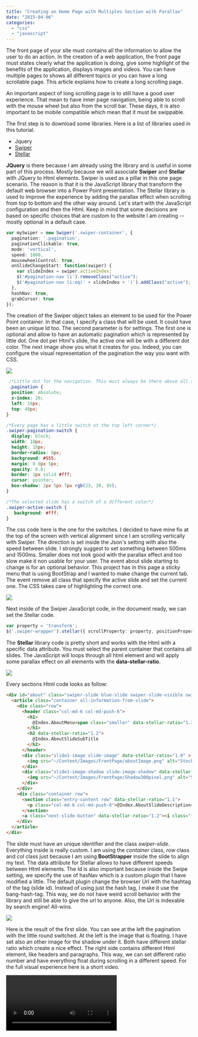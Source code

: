 ```yaml
---
title: "Creating an Home Page with Multiples Section with Parallax"
date: "2015-04-06"
categories: 
  - "css"
  - "javascript"
---
```


The front page of your site must contains all the information to allow the user to do an action. In the creation of a web application, the front page must states clearly what the application is doing, give some highlight of the benefits of the application, displays images and videos. You can have multiple pages to shows all different topics or you can have a long scrollable page. This article explains how to create a long scrolling page.

An important aspect of long scrolling page is to still have a good user experience. That mean to have inner page navigation, being able to scroll with the mouse wheel but also from the scroll bar. These days, it is also important to be mobile compatible which mean that it must be swippable.

The first step is to download some libraries. Here is a list of libraries used in this tutorial.

- Jquery
- [Swiper](http://www.idangero.us/swiper/)
- [Stellar](http://markdalgleish.com/projects/stellar.js/)

**JQuery** is there because I am already using the library and is useful in some part of this process. Mostly because we will associate **Swiper** and **Stellar** with JQuery to Html elements. Swiper is used as a pillar in this one page scenario. The reason is that it is the JavaScript library that transform the default web browser into a Power Point presentation. The Stellar library is used to improve the experience by adding the parallax effect when scrolling from top to bottom and the other way around. Let's start with the JavaScript configuration and then the Html. Keep in mind that some decisions are based on specific choices that are custom to the website I am creating -- mostly optional in a default case.

```typescript
var mySwiper = new Swiper('.swiper-container', { 
  pagination: '.pagination', 
  paginationClickable: true, 
  mode: 'vertical', 
  speed: 1000, 
  mousewheelControl: true, 
  onSlideChangeStart: function(swiper) { 
    var slideIndex = swiper.activeIndex; 
    $('#pagination-nav li').removeClass("active"); 
    $('#pagination-nav li:eq(' + slideIndex + ')').addClass("active"); 
  }, 
  hashNav: true, 
  grabCursor: true 
}); 
``` 
 The creation of the Swiper object takes an element to be used for the Power Point container. In that case, I specify a class that will be used. It could have been an unique Id too. The second parameter is for settings. The first one is optional and allow to have an automatic pagination which is represented by little dot. One dot per Html's slide, the active one will be with a different dot color. The next image show you what it creates for you. Indeed, you can configure the visual representation of the pagination the way you want with CSS.

![](images/Pagination2.png)


```css
 /*Little dot for the navigation. This must always be there above all slides */ 
 .pagination { 
  position: absolute; 
  z-index: 20; 
  left: 10px; 
  top: 40px; 
}

/*Every page has a little switch at the top left corner*/ 
.swiper-pagination-switch { 
  display: block; 
  width: 18px; 
  height: 18px;
  border-radius: 8px;
  background: #555;
  margin: 0 0px 5px;
  opacity: 0.8;
  border: 1px solid #fff;
  cursor: pointer;
  box-shadow: 2px 5px 7px rgb(23, 38, 95); 
}

/*The selected slide has a switch of a different color*/ 
.swiper-active-switch {
   background: #fff; 
} 
```

The css code here is the one for the switches. I decided to have mine fix at the top of the screen with vertical alignment since I am scrolling vertically with Swiper. The direction is set inside the Json's setting with also the speed between slide. I strongly suggest to set something between 500ms and 1500ms. Smaller does not look good with the parallax effect and too slow make it non usable for your user. The event about slide starting to change is for an optional behavior. This project has in this page a sticky menu that is using BootStrap and I wanted to make change the current tab. The event remove all class that specify the active slide and set the current one. The CSS takes care of highlighting the correct one.

![](images/StickyMenu-400x34.png)

Next inside of the Swiper JavaScript code, in the document ready, we can set the Stellar code. 

```typescript
var property = 'transform'; 
$('.swiper-wrapper').stellar({ scrollProperty: property, positionProperty: property, horizontalScrolling: false }); 
``` 


The **Stellar** library code is pretty short and works with the Html with a specific data attribute. You must select the parent container that contains all slides. The JavaScript will loops through all html element and will apply some parallax effect on all elements with the **data-stellar-ratio**.

![](images/SwiperHtmlSections-400x125.png)

Every sections Html code looks as follow: 

```html  
<div id="about" class="swiper-slide blue-slide swiper-slide-visible swiper-slide-active"> 
  <article class="container all-information-from-slide"> 
    <div class="row"> 
      <header class="col-md-6 col-md-push-6"> 
        <h1>
          @Index.AboutMenu<span class="smaller" data-stellar-ratio="1.3">@UI.WebSiteTitle</span>
        </h1> 
        <h2 data-stellar-ratio="1.2">
          @Index.AboutSlideSubTitle
        </h2> 
      </header> 
      <div class="slide1-image slide-image" data-stellar-ratio="1.9" > 
        <img src="~/Content/Images/FrontPage/aboutImage.png" alt="Stock Virtual Portefolio Screenshot" /> 
      </div> 
      <div class="slide1-image-shadow slide-image-shadow" data-stellar-ratio="1.7"> 
        <img src="~/Content/Images/FrontPage/Shadow300pixel.png" alt="Shadow" /> 
      </div> 
    </div> 
    <div class="container row"> 
      <section class="entry-content row" data-stellar-ratio="1.1"> 
        <p class="col-md-6 col-md-push-6">@Index.AboutSlideDescription</p> 
      </section> 
      <a class="next-slide-button" data-stellar-ratio="1.2"><i class="fa fa-arrow-circle-down fa-5"></i></a>
    </div>
  </article>
</div> 
```  

The slide must have an unique identifier and the class _swiper-slide_. Everything inside is really custom. I am using the _container_ class, _row_ class and _col_ class just because I am using **BootStrapper** inside the slide to align my text. The data attribute for Stellar allows to have different speeds between Html elements. The Id is also important because inside the Swipe setting, we specify the use of hasNav which is a custom plugin that I have modified a little. The default plugin change the browser Url with the hashtag of the tag (slide id). Instead of using just the hash tag, I make it use the bang-hash-tag. This way, we do not have weird scroll behavior with the library and still be able to give the url to anyone. Also, the Url is indexable by search engine! All-wins.

![](images/OneSlide-400x322.png)

Here is the result of the first slide. You can see at the left the pagination with the little round switched. At the left is the image that is floating. I have set also an other image for the shadow under it. Both have different stellar ratio which create a nice effect. The right side contains different Html element, like headers and paragraphs. This way, we can set different ratio number and have everything float during scrolling in a different speed. For the full visual experience here is a short video.

![](./images/ParallaxSmall.mp4)
